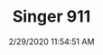 ---
width: 1333
height: 2000
title: Singer 911
description: The headlights on a Singer 911.
date: 2/29/2020 11:54:51 AM
cameraMake: Sony
cameraModel: ILCE-7M3
lens: ZEISS Batis 2/40 CF
settingsfStop: f/2
settingsISO: ISO 100
settingsShutter: 1/50
settingsFocalLength: 40 mm
---
